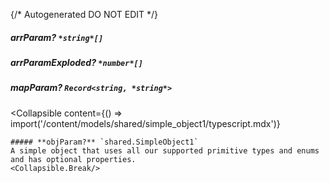 {/* Autogenerated DO NOT EDIT  */}

##### **arrParam?** `*string*[]`

##### **arrParamExploded?** `*number*[]`

##### **mapParam?** `Record<string, *string*>`

<Collapsible
    content={() => import('/content/models/shared/simple_object1/typescript.mdx')}
>
    ##### **objParam?** `shared.SimpleObject1`
    A simple object that uses all our supported primitive types and enums and has optional properties.
    <Collapsible.Break/>
</Collapsible>

